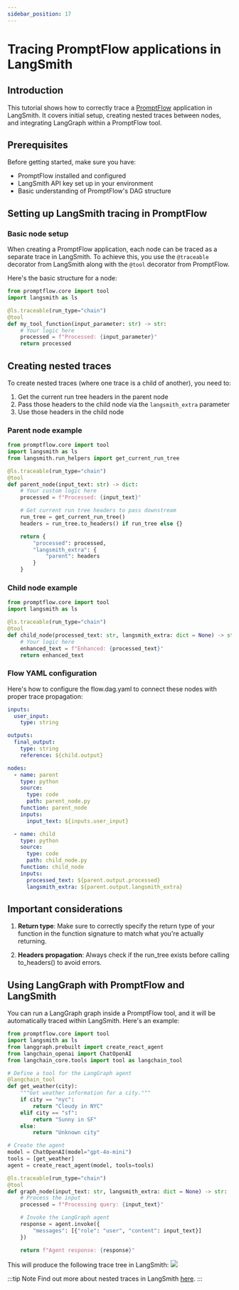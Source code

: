 ```yaml
---
sidebar_position: 17
---
```


# Tracing PromptFlow applications in LangSmith

## Introduction

This tutorial shows how to correctly trace a [PromptFlow](https://github.com/microsoft/promptflow) application in LangSmith. It covers initial setup, creating nested traces between nodes, and integrating LangGraph within a PromptFlow tool.

## Prerequisites

Before getting started, make sure you have:

- PromptFlow installed and configured
- LangSmith API key set up in your environment
- Basic understanding of PromptFlow's DAG structure

## Setting up LangSmith tracing in PromptFlow

### Basic node setup

When creating a PromptFlow application, each node can be traced as a separate trace in LangSmith. To achieve this, you use the `@traceable` decorator from LangSmith along with the `@tool` decorator from PromptFlow.

Here's the basic structure for a node:

```python
from promptflow.core import tool
import langsmith as ls

@ls.traceable(run_type="chain")
@tool
def my_tool_function(input_parameter: str) -> str:
    # Your logic here
    processed = f"Processed: {input_parameter}"
    return processed
```

## Creating nested traces

To create nested traces (where one trace is a child of another), you need to:

1. Get the current run tree headers in the parent node
2. Pass those headers to the child node via the `langsmith_extra` parameter
3. Use those headers in the child node

### Parent node example

```python
from promptflow.core import tool
import langsmith as ls
from langsmith.run_helpers import get_current_run_tree

@ls.traceable(run_type="chain")
@tool
def parent_node(input_text: str) -> dict:
    # Your custom logic here
    processed = f"Processed: {input_text}"

    # Get current run tree headers to pass downstream
    run_tree = get_current_run_tree()
    headers = run_tree.to_headers() if run_tree else {}

    return {
        "processed": processed,
        "langsmith_extra": {
            "parent": headers
        }
    }
```

### Child node example

```python
from promptflow.core import tool
import langsmith as ls

@ls.traceable(run_type="chain")
@tool
def child_node(processed_text: str, langsmith_extra: dict = None) -> str:
    # Your logic here
    enhanced_text = f"Enhanced: {processed_text}"
    return enhanced_text
```

### Flow YAML configuration

Here's how to configure the flow.dag.yaml to connect these nodes with proper trace propagation:

```yaml
inputs:
  user_input:
    type: string

outputs:
  final_output:
    type: string
    reference: ${child.output}

nodes:
  - name: parent
    type: python
    source:
      type: code
      path: parent_node.py
    function: parent_node
    inputs:
      input_text: ${inputs.user_input}

  - name: child
    type: python
    source:
      type: code
      path: child_node.py
    function: child_node
    inputs:
      processed_text: ${parent.output.processed}
      langsmith_extra: ${parent.output.langsmith_extra}
```

## Important considerations

1. **Return type**: Make sure to correctly specify the return type of your function in the function signature to match what you're actually returning.

2. **Headers propagation**: Always check if the run_tree exists before calling to_headers() to avoid errors.

## Using LangGraph with PromptFlow and LangSmith

You can run a LangGraph graph inside a PromptFlow tool, and it will be automatically traced within LangSmith. Here's an example:

```python
from promptflow.core import tool
import langsmith as ls
from langgraph.prebuilt import create_react_agent
from langchain_openai import ChatOpenAI
from langchain_core.tools import tool as langchain_tool

# Define a tool for the LangGraph agent
@langchain_tool
def get_weather(city):
    """Get weather information for a city."""
    if city == "nyc":
        return "Cloudy in NYC"
    elif city == "sf":
        return "Sunny in SF"
    else:
        return "Unknown city"

# Create the agent
model = ChatOpenAI(model="gpt-4o-mini")
tools = [get_weather]
agent = create_react_agent(model, tools=tools)

@ls.traceable(run_type="chain")
@tool
def graph_node(input_text: str, langsmith_extra: dict = None) -> str:
    # Process the input
    processed = f"Processing query: {input_text}"

    # Invoke the LangGraph agent
    response = agent.invoke({
        "messages": [{"role": "user", "content": input_text}]
    })

    return f"Agent response: {response}"
```

This will produce the following trace tree in LangSmith:
![](./static/promptflow_langsmith.png)

:::tip Note
Find out more about nested traces in LangSmith [here](/observability/how_to_guides/nest_traces).
:::
